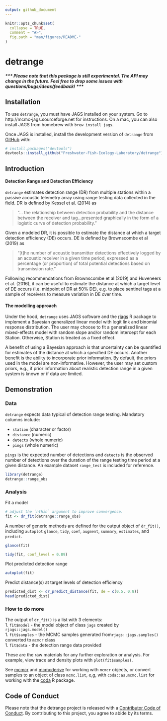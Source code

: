 ```yaml
---
output: github_document
---
```


<!-- README.md is generated from README.Rmd. Please edit that file -->

```r
knitr::opts_chunk$set(
  collapse = TRUE,
  comment = "#>",
  fig.path = "man/figures/README-"
)
```

# detrange 

##### *** Please note that this package is still experimental. The API may change in the future. Feel free to drop some issues with questions/bugs/ideas/feedback! ***

## Installation

To use `detrange`, you must have JAGS installed on your system. Go to http://mcmc-jags.sourceforge.net for instructions. On a mac, you can also install JAGS from homebrew with `brew install jags`.

Once JAGS is installed, install the development version of `detrange` from [GitHub](https://github.com/) with:

``` r
# install.packages("devtools")
devtools::install_github("Freshwater-Fish-Ecology-Laboratory/detrange")
```

## Introduction 

#### Detection Range and Detection Efficiency
`detrange` estimates detection range (DR) from multiple stations within a passive acoustic telemetry array using range testing data collected in the field. DR is defined by Kessel et al. (2014) as

>"... the relationship between detection probability and the distance between the receiver and tag...presented graphically in the form of a logistic curve of detection probability."

Given a modeled DR, it is possible to estimate the distance at which a target detection efficiency (DE) occurs. DE is defined by Brownscombe et al (2019) as 

>"[t]he number of acoustic transmitter detections effectively logged by an acoustic receiver in a given time period, expressed as a percentage (or proportion) of total potential detections based on transmission rate."

Following recommendations from Brownscombe et al (2019) and Huveneers et al. (2016), it can be useful to estimate the distance at which a target level of DE occurs (i.e. midpoint of DR at 50% DE), e.g. to place sentinel tags at a sample of receivers to measure variation in DE over time.

#### The modelling approach
Under the hood, `detrange` uses JAGS software and the [rjags](https://cran.r-project.org/web/packages/rjags/rjags.pdf) R package to implement a Bayesian generalized linear model with logit link and binomial response distribution. The user may choose to fit a generalized linear mixed-effects model with random slope and/or random intercept for each Station. Otherwise, Station is treated as a fixed effect. 

A benefit of using a Bayesian approach is that uncertainty can be quantified for estimates of the distance at which a specified DE occurs. Another benefit is the ability to incorporate prior information. By default, the priors used in the model are non-informative. However, the user may set custom priors, e.g., if prior information about realistic detection range in a given system is known or if data are limited. 

## Demonstration

### Data

`detrange` expects data typical of detection range testing. Mandatory columns include:  

- `station` (character or factor)  
- `distance` (numeric)  
- `detects` (whole numeric)  
- `pings` (whole numeric)

`pings` is the expected number of detections and `detects` is the observed number of detections over the duration of the range testing time period at a given distance. An example dataset `range_test` is included for reference.

```r
library(detrange)
detrange::range_obs
```

### Analysis
Fit a model
```r
# adjust the `nthin` argument to improve convergence.
fit <- dr_fit(detrange::range_obs)
```

A number of generic methods are defined for the output object of `dr_fit()`, including `autoplot` `glance`, `tidy`, `coef`, `augment`, `summary`, `estimates`, and `predict`.

```r
glance(fit)
```

```r
tidy(fit, conf_level = 0.89)
```

Plot predicted detection range
```r
autoplot(fit)
```

Predict distance(s) at target levels of detection efficiency  
```r
predicted_dist <- dr_predict_distance(fit, de = c(0.5, 0.8))
head(predicted_dist)
```

### How to do more
The output of `dr_fit()` is a list with 3 elements:  
1. `fit$model` - the model object of class `jags` created by `rjags::jags.model()`    
1. `fit$samples` - the MCMC samples generated from`rjags::jags.samples()` converted to `mcmcr` class  
1. `fit$data` - the detection range data provided  

These are the raw materials for any further exploration or analysis. For example, view trace and density plots with `plot(fit$samples)`.

See [mcmcr](https://github.com/poissonconsulting/mcmcr) and [mcmcderive](https://github.com/poissonconsulting/mcmcderive) for working with `mcmcr` objects, or convert samples to an object of class `mcmc.list`, e,g, with `coda::as.mcmc.list` for working with the [coda](https://github.com/cran/coda) R package. 

## Code of Conduct

Please note that the detrange project is released with a [Contributor Code of Conduct](https://contributor-covenant.org/version/2/0/CODE_OF_CONDUCT.html). By contributing to this project, you agree to abide by its terms.


